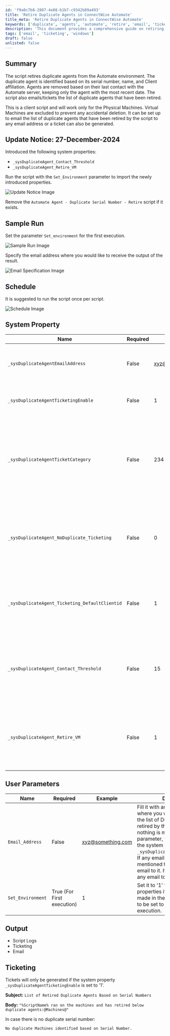```yaml
---
id: 'f9a0c7b8-2807-4e08-b1b7-c9342b89a493'
title: 'Retire Duplicate Agents in ConnectWise Automate'
title_meta: 'Retire Duplicate Agents in ConnectWise Automate'
keywords: ['duplicate', 'agents', 'automate', 'retire', 'email', 'ticketing']
description: 'This document provides a comprehensive guide on retiring duplicate agents in the ConnectWise Automate environment. It explains how the script identifies duplicate agents based on their serial number, name, and client affiliation, and outlines the process for keeping only the most recent agent. Additionally, it covers the configuration options for email notifications and ticket generation for retired agents.'
tags: ['email', 'ticketing', 'windows']
draft: false
unlisted: false
---
```

## Summary

The script retires duplicate agents from the Automate environment. The duplicate agent is identified based on its serial number, name, and Client affiliation. Agents are removed based on their last contact with the Automate server, keeping only the agent with the most recent date. The script also emails/tickets the list of duplicate agents that have been retired.

This is a client script and will work only for the Physical Machines. Virtual Machines are excluded to prevent any accidental deletion. It can be set up to email the list of duplicate agents that have been retired by the script to any email address or a ticket can also be generated.

## Update Notice: 27-December-2024

Introduced the following system properties:
- `_sysDuplicateAgent_Contact_Threshold`
- `_sysDuplicateAgent_Retire_VM`

Run the script with the `Set_Environment` parameter to import the newly introduced properties.

![Update Notice Image](../../../static/img/Automate-Agent---Duplicate-Serial-Number---Auto-Retire-Email,Ticket/image_1.png)

Remove the `Automate Agent - Duplicate Serial Number - Retire` script if it exists.

## Sample Run

Set the parameter `Set_environment` for the first execution.

![Sample Run Image](../../../static/img/Automate-Agent---Duplicate-Serial-Number---Auto-Retire-Email,Ticket/image_2.png)

Specify the email address where you would like to receive the output of the result.

![Email Specification Image](../../../static/img/Automate-Agent---Duplicate-Serial-Number---Auto-Retire-Email,Ticket/image_3.png)

## Schedule

It is suggested to run the script once per script.

![Schedule Image](../../../static/img/Automate-Agent---Duplicate-Serial-Number---Auto-Retire-Email,Ticket/image_4.png)

## System Property

| Name                                          | Required | Example                          | Description                                                                                                                                                                                                                 |
|-----------------------------------------------|----------|----------------------------------|-----------------------------------------------------------------------------------------------------------------------------------------------------------------------------------------------------------------------------|
| `_sysDuplicateAgentEmailAddress`              | False    | [xyz@something.com](mailto:xyz@something.com) | Universal email address where you would like to receive the list of duplicate agents that have been retired by the script.                                                                                                 |
| `_sysDuplicateAgentTicketingEnable`           | False    | 1                                | Fill it as '1' if you would like to receive the Ticket with a list of Duplicate agents else leave it blank or '0'.                                                                                                        |
| `_sysDuplicateAgentTicketCategory`            | False    | 234                              | Mention the ticket creation category to direct the tickets to the right board in Manage. **Note:** If no ticket creation category is mentioned in this property, the script will use the universal ticket creation category mentioned in the global System property `MonitorTicketCategory`. |
| `_sysDuplicateAgent_NoDuplicate_Ticketing`    | False    | 0                                | Set its value to '1' to receive tickets/emails when there are no Duplicate agents. Its default value is '0' which means by default, the script will not generate tickets/emails in case no duplicate agents are found.      |
| `_sysDuplicateAgent_Ticketing_DefaultClientid`| False    | 1                                | Client ID of the client under which tickets should be generated. Its default value is '1', meaning tickets will be generated under the client whose client ID is '1' in the environment.                                  |
| `_sysDuplicateAgent_Contact_Threshold`        | False    | 15                               | Define the threshold for the number of days after which duplicate agents should be retired. If this system property is not specified, duplicate agents with a last contact time of more than an hour will be automatically removed. |
| `_sysDuplicateAgent_Retire_VM`                | False    | 1                                | Fill it as '1' to retire duplicate virtual machines as well (duplicates on the basis of serial number). If nothing is mentioned in this property, the script will not retire duplicate virtual machines.                     |

## User Parameters

| Name             | Required                  | Example                          | Description                                                                                                                                                                                                                 |
|------------------|---------------------------|----------------------------------|-----------------------------------------------------------------------------------------------------------------------------------------------------------------------------------------------------------------------------|
| `Email_Address`   | False                     | [xyz@something.com](mailto:xyz@something.com) | Fill it with an email address where you would like to receive the list of Duplicate agents retired by the script. **Note:** If nothing is mentioned in this user parameter, the script will check the system property `_sysDuplicateAgentEmailAddress`. If any email address is mentioned there, it will send an email to it. If not, it will not send any email to anyone. |
| `Set_Environment` | True (For First execution) | 1                                | Set it to '1' to create the system properties if they're not already made in the environment. It has to be set to '1' for the first execution.                                                                              |

## Output

- Script Logs
- Ticketing
- Email

## Ticketing

Tickets will only be generated if the system property `_sysDuplicateAgentTicketingEnable` is set to '1'.

**Subject:** `List of Retired Duplicate Agents Based on Serial Numbers`

**Body:** `"%ScriptName% ran on the machines and has retired below duplicate agents:@Machines@"`

In case there is no duplicate serial number:

`No duplicate Machines identified based on Serial Number.`











